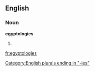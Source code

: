 ==English==

===Noun===
'''egyptologies'''

# {{plural of|[[egyptology]]}}

[[Category:English plurals ending in "-ies"]]

[[fr:egyptologies]]